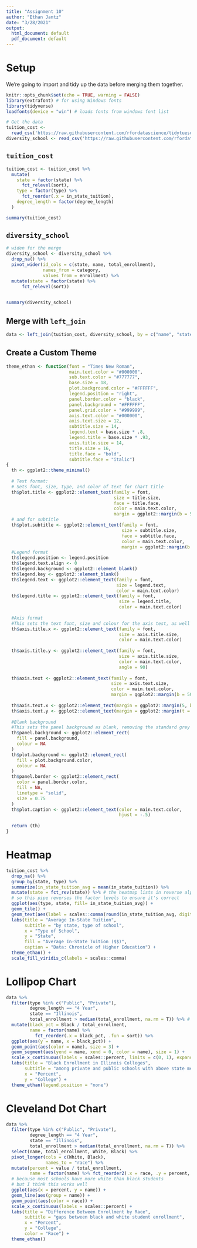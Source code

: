 ```yaml
---
title: "Assignment 10"
author: "Ethan Jantz"
date: "3/28/2021"
output:
  html_document: default
  pdf_document: default
---
```


# Setup

We're going to import and tidy up the data before merging them together.

```r
knitr::opts_chunk$set(echo = TRUE, warning = FALSE)
library(extrafont) # for using Windows fonts
library(tidyverse)
loadfonts(device = "win") # loads fonts from windows font list

# Get the data
tuition_cost <- 
  read_csv('https://raw.githubusercontent.com/rfordatascience/tidytuesday/master/data/2020/2020-03-10/tuition_cost.csv')
diversity_school <- read_csv('https://raw.githubusercontent.com/rfordatascience/tidytuesday/master/data/2020/2020-03-10/diversity_school.csv')
```

## `tuition_cost` 

```r
tuition_cost <- tuition_cost %>%
  mutate(
    state = factor(state) %>%
      fct_relevel(sort),
    type = factor(type) %>%
      fct_reorder(.x = in_state_tuition),
    degree_length = factor(degree_length)
  )

summary(tuition_cost)
```

## `diversity_school` 

```r
# widen for the merge
diversity_school <- diversity_school %>%
  drop_na() %>%
  pivot_wider(id_cols = c(state, name, total_enrollment),
              names_from = category,
              values_from = enrollment) %>%
  mutate(state = factor(state) %>%
      fct_relevel(sort))
  

summary(diversity_school)
```

## Merge with `left_join`

```r
data <- left_join(tuition_cost, diversity_school, by = c("name", "state"))
```


## Create a Custom Theme

```r
theme_ethan <- function(font = "Times New Roman",
                        main.text.color = "#000000",
                        sub.text.color = "#777777",
                        base.size = 18,
                        plot.background.color = "#FFFFFF",
                        legend.position = "right",
                        panel.border.color = "black",
                        panel.background = "#FFFFFF",
                        panel.grid.color = "#999999",
                        axis.text.color = "#000000",
                        axis.text.size = 12,
                        subtitle.size = 14,
                        legend.text = base.size * .8,
                        legend.title = base.size * .93,
                        axis.title.size = 14,
                        title.size = 16,
                        title.face = "bold",
                        subtitle.face = "italic")
{
  th <- ggplot2::theme_minimal()
  
  # Text format:
  # Sets font, size, type, and color of text for chart title
  th$plot.title <- ggplot2::element_text(family = font,
                                         size = title.size,
                                         face = title.face,
                                         color = main.text.color,
                                         margin = ggplot2::margin(b = 5))
  # and for subtitle
  th$plot.subtitle <- ggplot2::element_text(family = font,
                                            size = subtitle.size,
                                            face = subtitle.face,
                                            color = main.text.color,
                                            margin = ggplot2::margin(b = 5))
  #Legend format
  th$legend.position <- legend.position
  th$legend.text.align <- 0
  th$legend.background <- ggplot2::element_blank()
  th$legend.key <- ggplot2::element_blank()
  th$legend.text <- ggplot2::element_text(family = font,
                                          size = legend.text,
                                          color = main.text.color)
  th$legend.title <- ggplot2::element_text(family = font,
                                           size = legend.title,
                                           color = main.text.color)
  
  #Axis format
  #This sets the text font, size and colour for the axis test, as well as setting the margins and removes lines and ticks. In some cases, axis lines and axis ticks are things we would want to have in the chart - the cookbook shows examples of how to do so.
  th$axis.title.x <- ggplot2::element_text(family = font,
                                           size = axis.title.size,
                                           color = main.text.color)
  
  th$axis.title.y <- ggplot2::element_text(family = font,
                                           size = axis.title.size,
                                           color = main.text.color,
                                           angle = 90)
  
  th$axis.text <- ggplot2::element_text(family = font,
                                        size = axis.text.size,
                                        color = main.text.color,
                                        margin = ggplot2::margin(b = 50))
  
  th$axis.text.x <- ggplot2::element_text(margin = ggplot2::margin(5, b = 10))
  th$axis.text.y <- ggplot2::element_text(margin = ggplot2::margin(t = 5, b = 5, l = 10))
  
  #Blank background
  #This sets the panel background as blank, removing the standard grey ggplot background colour from the plot
  th$panel.background <- ggplot2::element_rect(
    fill = panel.background,
    colour = NA
  )
  th$plot.background <- ggplot2::element_rect(
    fill = plot.background.color,
    colour = NA
  )
  th$panel.border <- ggplot2::element_rect(
    color = panel.border.color,
    fill = NA,
    linetype = "solid",
    size = 0.75
  )
  th$plot.caption <- ggplot2::element_text(color = main.text.color,
                                           hjust = -.5)
  
  return (th)
}
```

# Heatmap

```r
tuition_cost %>%
  drop_na() %>%
  group_by(state, type) %>%
  summarize(in_state_tuition_avg = mean(in_state_tuition)) %>%
  mutate(state = fct_rev(state)) %>% # the heatmap lists in reverse alpha order
  # so this pipe reverses the factor levels to ensure it's correct
  ggplot(aes(type, state, fill= in_state_tuition_avg)) + 
  geom_tile() +
  geom_text(aes(label = scales::comma(round(in_state_tuition_avg, digits = -1))), color = "#FFFFFF", size = 2.5) + # rounds to 10's place
  labs(title = "Average In-State Tuition",
       subtitle = "by state, type of school",
       x = "Type of School",
       y = "State",
       fill = "Average In-State Tuition ($$)",
       caption = "Data: Chronicle of Higher Education") +
  theme_ethan() +
  scale_fill_viridis_c(labels = scales::comma)
```

# Lollipop Chart

```r
data %>%
  filter(type %in% c("Public", "Private"),
         degree_length == "4 Year",
         state == "Illinois",
         total_enrollment > median(total_enrollment, na.rm = T)) %>% # na.rm = T is important or median() will not work
  mutate(black_pct = Black / total_enrollment,
         name = factor(name) %>%
           fct_reorder(.x = black_pct, .fun = sort)) %>%
  ggplot(aes(y = name, x = black_pct)) +
  geom_point(aes(color = name), size = 3) +
  geom_segment(aes(yend = name, xend = 0, color = name), size = 1) +
  scale_x_continuous(labels = scales::percent, limits = c(0, 1), expand = c(0, 0)) +
  labs(title = "Black Enrollment in Illinois Colleges",
       subtitle = "among private and public schools with above state median enrollment",
       x = "Percent",
       y = "College") +
  theme_ethan(legend.position = "none")
```


# Cleveland Dot Chart

```r
data %>%
  filter(type %in% c("Public", "Private"),
         degree_length == "4 Year",
         state == "Illinois",
         total_enrollment > median(total_enrollment, na.rm = T)) %>% 
  select(name, total_enrollment, White, Black) %>%
  pivot_longer(cols = c(White, Black),
               names_to = "race") %>%
  mutate(percent = value / total_enrollment,
         name = factor(name) %>% fct_reorder2(.x = race, .y = percent, .fun = first2, .desc = F)) %>% # The data doesn't fit an hourglass 
  # because most schools have more white than black students
  # but I think this works well
  ggplot(aes(x = percent, y = name)) +
  geom_line(aes(group = name)) +
  geom_point(aes(color = race)) +
  scale_x_continuous(labels = scales::percent) +
  labs(title = "Difference Between Enrollment by Race",
       subtitle = "gaps between black and white student enrollment",
       x = "Percent",
       y = "College",
       color = "Race") +
  theme_ethan()
```